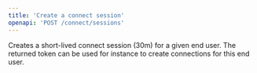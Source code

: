 ```yaml
---
title: 'Create a connect session'
openapi: 'POST /connect/sessions'
---
```


Creates a short-lived connect session (30m) for a given end user.
The returned token can be used for instance to create connections for this end user.
